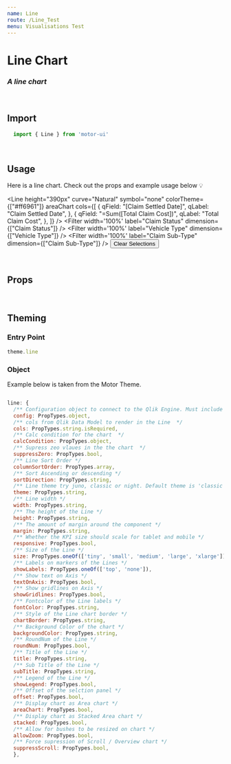 ```yaml
---
name: Line
route: /Line_Test
menu: Visualisations Test
---
```


<h1 style={{ margin: '0px' }}>Line Chart</h1>
<h3 style={{ margin: '0px' }}><em>A line chart</em></h3>

<br />

## Import

```javascript
  import { Line } from 'motor-ui'
```

<br />

## Usage

Here is a line chart.
Check out the props and example usage below 💡




<Playground>
  
<Motor  
 config={config}>    <Login />      <Box
          height="400px"
          width="50%"
           backgroundColor= "white"
    margin= "5px"
    borderRadius= "8px"
          overflow="visible"
        >
           <Line
            height="390px"
            curve="Natural"
            symbol="none"
            colorTheme={["#ff6961"]}
            areaChart
            cols={[
              {
                qField: "[Claim Settled Date]",
                qLabel: "Claim Settled Date",
              },
              {
                qField: "=Sum([Total Claim Cost])",
                qLabel: "Total Claim Cost",
              },
            ]}
          /></Box>
         <Filter width='100%' label="Claim Status" dimension={["Claim Status"]} />
         <Filter width='100%' label="Vehicle Type" dimension={["Vehicle Type"]} />
      <Filter width='100%' label="Claim Sub-Type" dimension={["Claim Sub-Type"]} />
      <Button type='clearSelections'>Clear Selections</Button>
  </Motor>
</Playground>



<br />

## Props

<Props of={Line} />

<br />

## Theming


### Entry Point

```javascript
theme.line
```

### Object

Example below is taken from the Motor Theme.

```javascript

line: {
  /** Configuration object to connect to the Qlik Engine. Must include Qlik site URL and an App name */
  config: PropTypes.object,
  /** cols from Qlik Data Model to render in the Line  */
  cols: PropTypes.string.isRequired,
  /** Calc condition for the chart  */
  calcCondition: PropTypes.object,
  /** Supress zeo vlaues in the the chart  */
  suppressZero: PropTypes.bool,
  /** Line Sort Order */
  columnSortOrder: PropTypes.array,
  /** Sort Ascending or descending */
  sortDirection: PropTypes.string,
  /** Line theme try juno, classic or night. Default theme is 'classic' */
  theme: PropTypes.string,
  /** Line width */
  width: PropTypes.string,
  /** The height of the Line */
  height: PropTypes.string,
  /** The amount of margin around the component */
  margin: PropTypes.string,
  /** Whether the KPI size should scale for tablet and mobile */
  responsive: PropTypes.bool,
  /** Size of the Line */
  size: PropTypes.oneOf(['tiny', 'small', 'medium', 'large', 'xlarge']),
  /** Labels on markers of the Lines */
  showLabels: PropTypes.oneOf(['top', 'none']),
  /** Show text on Axis */
  textOnAxis: PropTypes.bool,
  /** Show gridlines on Axis */
  showGridlines: PropTypes.bool,
  /** Fontcolor of the Line labels */
  fontColor: PropTypes.string,
  /** Style of the Line chart border */
  chartBorder: PropTypes.string,
  /** Background Color of the chart */
  backgroundColor: PropTypes.string,
  /** RoundNum of the Line */
  roundNum: PropTypes.bool,
  /** Title of the Line */
  title: PropTypes.string,
  /** Sub Title of the Line */
  subTitle: PropTypes.string,
  /** Legend of the Line */
  showLegend: PropTypes.bool,
  /** Offset of the selction panel */
  offset: PropTypes.bool,
  /** Display chart as Area chart */
  areaChart: PropTypes.bool,
  /** Display chart as Stacked Area chart */
  stacked: PropTypes.bool,
  /** Allow for bushes to be resized on chart */
  allowZoom: PropTypes.bool,
  /** Force supression of Scroll / Overview chart */
  suppressScroll: PropTypes.bool,
  },

```
